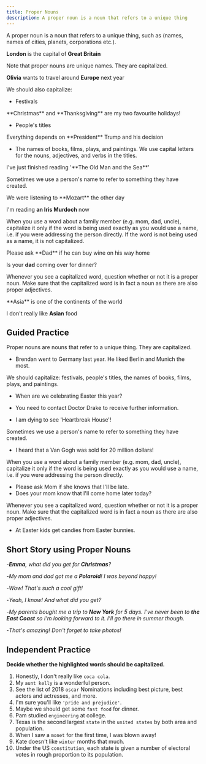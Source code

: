 ```yaml
---
title: Proper Nouns
description: A proper noun is a noun that refers to a unique thing
---
```


A proper noun is a noun that refers to a unique thing, such as (names, names of cities, planets, corporations etc.).

<Callout title="Example">**London** is the capital of **Great Britain**</Callout>

Note that proper nouns are unique names. They are capitalized.

<Callout title="Example">**Olivia** wants to travel around **Europe** next year</Callout>

We should also capitalize:

- Festivals

<Callout title="Example">
  **Christmas** and **Thanksgiving** are my two favourite holidays!
</Callout>

- People's titles

<Callout title="Example">
  Everything depends on **President** Trump and his decision
</Callout>

- The names of books, films, plays, and paintings. We use capital letters for the nouns, adjectives, and verbs in the titles.

<Callout title="Example">
  I've just finished reading '**The Old Man and the Sea**'
</Callout>

Sometimes we use a person's name to refer to something they have created.

<Callout title="Example">
  We were listening to **Mozart** the other day

I'm reading **an Iris Murdoch** now

</Callout>

When you use a word about a family member (e.g. mom, dad, uncle), capitalize it only if the word is being used exactly as you would use a name, i.e. if you were addressing the person directly. If the word is not being used as a name, it is not capitalized.

<Callout title="Example">
  Please ask **Dad** if he can buy wine on his way home
  
Is your **dad** coming over for  dinner?

</Callout>

Whenever you see a capitalized word, question whether or not it is a proper noun. Make sure that the capitalized word is in fact a noun as there are also proper adjectives.

<Callout title="Example">
  **Asia** is one of the continents of the world <Tooltip content="Proper noun" />
  
I don't really like **Asian** food <Tooltip content="Proper adjective" />

</Callout>

## Guided Practice

<Callout type="success">
  Proper nouns are nouns that refer to a unique thing. They are capitalized.
</Callout>

- Brendan went to Germany last year. He liked Berlin and Munich the most. <Tooltip content='Brendan, Germany, Berlin, Munich' />

<Callout type="success">
  We should capitalize: festivals, people's titles, the names of books, films, plays, and
  paintings.
</Callout>

- When are we celebrating Easter this year? <Tooltip content='Easter' />

- You need to contact Doctor Drake to receive further information. <Tooltip content='Doctor' />

- I am dying to see 'Heartbreak House'! <Tooltip content='Heartbreak House' />

<Callout type="success">
  Sometimes we use a person's name to refer to something they have created.
</Callout>

- I heard that a Van Gogh was sold for 20 million dollars! <Tooltip content="Van Gogh" />

<Callout type="success">
  When you use a word about a family member (e.g. mom, dad, uncle), capitalize it only if
  the word is being used exactly as you would use a name, i.e. if you were addressing the
  person directly.
</Callout>

- Please ask Mom if she knows that I'll be late. <Tooltip content='Mom' />
- Does your mom know that I'll come home later today? <Tooltip content='mom' />

<Callout type="success">
  Whenever you see a capitalized word, question whether or not it is a proper noun. Make
  sure that the capitalized word is in fact a noun as there are also proper adjectives.
</Callout>

- At Easter <Tooltip content='Easter (proper noun)' /> kids get candies from Easter <Tooltip content='Easter (proper adjective)' /> bunnies.

## Short Story using Proper Nouns

-_**Emma**, what did you get for **Christmas**?_

-_My mom and dad got me a **Polaroid**! I was beyond happy!_

-_Wow! That's such a cool gift!_

-_Yeah, I know! And what did you get?_

-_My parents bought me a trip to **New York** for 5 days. I've never been to **the East Coast** so I'm looking forward to it. I'll go there in summer though._

-_That's amazing! Don't forget to take photos!_

## Independent Practice

**Decide whether the highlighted words should be capitalized.**

1. Honestly, I don't really like `coca cola`. <Tooltip content='Coca Cola' />
2. My `aunt kelly` is a wonderful person. <Tooltip contentl='aunt Kelly'  />
3. See the list of 2018 `oscar` Nominations including best picture, best actors and actresses, and more. <Tooltip contentl='Oscar'  />
4. I'm sure you'll like `'pride and prejudice'`. <Tooltip content='Pride and Prejudice' />
5. Maybe we should get some `fast food` for dinner. <Tooltip content='fast food' />
6. Pam studied `engineering` at college. <Tooltip content='Engineering' />
7. Texas is the second largest `state` in the `united states` by both area and population. <Tooltip content='United States' />
8. When I saw a `monet` for the first time, I was blown away! <Tooltip content='Monet' />
9. Kate doesn't like `winter` months that much. <Tooltip content='winter' />
10. Under the US `constitution`, each state is given a number of electoral votes in rough proportion to its population. <Tooltip content='constitution' />
